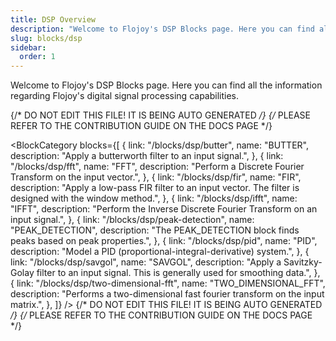 ```yaml
---
title: DSP Overview
description: "Welcome to Flojoy's DSP Blocks page. Here you can find all the information regarding Flojoy's digital signal processing capabilities."
slug: blocks/dsp
sidebar:
  order: 1
---
```


Welcome to Flojoy's DSP Blocks page.
Here you can find all the information regarding Flojoy's
digital signal processing capabilities.

{/* DO NOT EDIT THIS FILE! IT IS BEING AUTO GENERATED */}
{/* PLEASE REFER TO THE CONTRIBUTION GUIDE ON THE DOCS PAGE */}


<BlockCategory
  blocks={[
    {
      link: "/blocks/dsp/butter",
      name: "BUTTER",
      description: "Apply a butterworth filter to an input signal.",
    },
    {
      link: "/blocks/dsp/fft",
      name: "FFT",
      description: "Perform a Discrete Fourier Transform on the input vector.",
    },
    {
      link: "/blocks/dsp/fir",
      name: "FIR",
      description:
        "Apply a low-pass FIR filter to an input vector. The filter is designed with the window method.",
    },
    {
      link: "/blocks/dsp/ifft",
      name: "IFFT",
      description:
        "Perform the Inverse Discrete Fourier Transform on an input signal.",
    },
    {
      link: "/blocks/dsp/peak-detection",
      name: "PEAK_DETECTION",
      description:
        "The PEAK_DETECTION block finds peaks based on peak properties.",
    },
    {
      link: "/blocks/dsp/pid",
      name: "PID",
      description: "Model a PID (proportional-integral-derivative) system.",
    },
    {
      link: "/blocks/dsp/savgol",
      name: "SAVGOL",
      description:
        "Apply a Savitzky-Golay filter to an input signal. This is generally used for smoothing data.",
    },
    {
      link: "/blocks/dsp/two-dimensional-fft",
      name: "TWO_DIMENSIONAL_FFT",
      description:
        "Performs a two-dimensional fast fourier transform on the input matrix.",
    },
  ]}
/>
{/* DO NOT EDIT THIS FILE! IT IS BEING AUTO GENERATED */}
{/* PLEASE REFER TO THE CONTRIBUTION GUIDE ON THE DOCS PAGE */}
